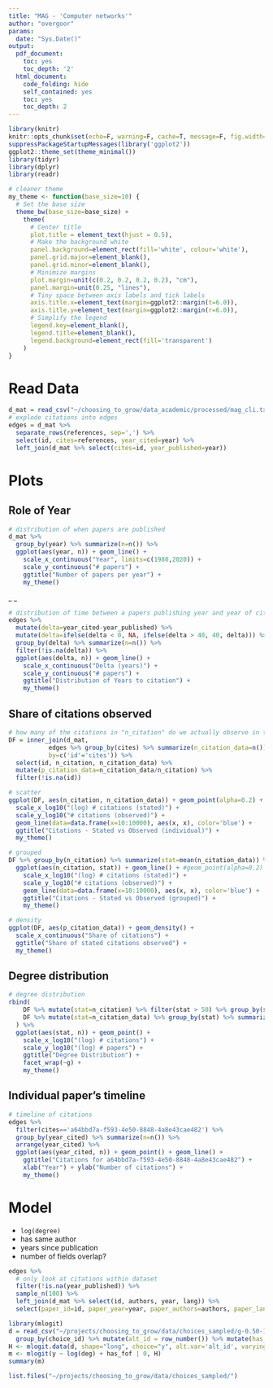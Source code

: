 ```yaml
---
title: "MAG - 'Computer networks'"
author: "overgoor"
params:
  date: "Sys.Date()"
output:
  pdf_document:
    toc: yes
    toc_depth: '2'
  html_document:
    code_folding: hide
    self_contained: yes
    toc: yes
    toc_depth: 2
---
```


```r
library(knitr)
knitr::opts_chunk$set(echo=F, warning=F, cache=T, message=F, fig.width=6, fig.height=3)
suppressPackageStartupMessages(library('ggplot2'))
ggplot2::theme_set(theme_minimal())
library(tidyr)
library(dplyr)
library(readr)
```

```r
# cleaner theme
my_theme <- function(base_size=10) {
  # Set the base size
  theme_bw(base_size=base_size) +
    theme(
      # Center title
      plot.title = element_text(hjust = 0.5),
      # Make the background white
      panel.background=element_rect(fill='white', colour='white'),
      panel.grid.major=element_blank(),
      panel.grid.minor=element_blank(),
      # Minimize margins
      plot.margin=unit(c(0.2, 0.2, 0.2, 0.2), "cm"),
      panel.margin=unit(0.25, "lines"),
      # Tiny space between axis labels and tick labels
      axis.title.x=element_text(margin=ggplot2::margin(t=6.0)),
      axis.title.y=element_text(margin=ggplot2::margin(r=6.0)),
      # Simplify the legend
      legend.key=element_blank(),
      legend.title=element_blank(),
      legend.background=element_rect(fill='transparent')
    )
}
```

# Read Data

```r
d_mat = read_csv("~/choosing_to_grow/data_academic/processed/mag_cli.txt", col_types='cccddcc')
# explode citations into edges
edges = d_mat %>%
  separate_rows(references, sep=',') %>%
  select(id, cites=references, year_cited=year) %>%
  left_join(d_mat %>% select(cites=id, year_published=year))
```

# Plots

## Role of Year

```r
# distribution of when papers are published
d_mat %>%
  group_by(year) %>% summarize(n=n()) %>%
  ggplot(aes(year, n)) + geom_line() +
    scale_x_continuous("Year", limits=c(1980,2020)) +
    scale_y_continuous("# papers") +
    ggtitle("Number of papers per year") +
    my_theme()
```

_ _ 

```r
# distribution of time between a papers publishing year and year of citation
edges %>%
  mutate(delta=year_cited-year_published) %>% 
  mutate(delta=ifelse(delta < 0, NA, ifelse(delta > 40, 40, delta))) %>%
  group_by(delta) %>% summarize(n=n()) %>%
  filter(!is.na(delta)) %>%
  ggplot(aes(delta, n)) + geom_line() +
    scale_x_continuous("Delta (years)") +
    scale_y_continuous("# papers") +
    ggtitle("Distribution of Years to citation") +
    my_theme()
```

## Share of citations observed

```r
# how many of the citations in "n_citation" do we actually observe in the data?
DF = inner_join(d_mat,
           edges %>% group_by(cites) %>% summarize(n_citation_data=n()),
           by=c('id'='cites')) %>%
  select(id, n_citation, n_citation_data) %>%
  mutate(p_citation_data=n_citation_data/n_citation) %>%
  filter(!is.na(id))
```

```r
# scatter
ggplot(DF, aes(n_citation, n_citation_data)) + geom_point(alpha=0.2) +
  scale_x_log10("(log) # citations (stated)") +
  scale_y_log10("# citations (observed)") +
  geom_line(data=data.frame(x=10:10000), aes(x, x), color='blue') + 
  ggtitle("Citations - Stated vs Observed (individual)") +
  my_theme()
```

```r
# grouped
DF %>% group_by(n_citation) %>% summarize(stat=mean(n_citation_data)) %>%
  ggplot(aes(n_citation, stat)) + geom_line() + #geom_point(alpha=0.2) +
    scale_x_log10("(log) # citations (stated)") +
    scale_y_log10("# citations (observed)") +
    geom_line(data=data.frame(x=10:10000), aes(x, x), color='blue') + 
    ggtitle("Citations - Stated vs Observed (grouped)") +
    my_theme()
```

```r
# density
ggplot(DF, aes(p_citation_data)) + geom_density() +
  scale_x_continuous("Share of citations") +
  ggtitle("Share of stated citations observed") +
  my_theme()
```

## Degree distribution

```r
# degree distribution
rbind(
    DF %>% mutate(stat=n_citation) %>% filter(stat > 50) %>% group_by(stat) %>% summarize(n=n()) %>% mutate(g='Stated'),
    DF %>% mutate(stat=n_citation_data) %>% group_by(stat) %>% summarize(n=n()) %>% mutate(g='Observed')
  ) %>%
  ggplot(aes(stat, n)) + geom_point() + 
    scale_x_log10("(log) # citations") +
    scale_y_log10("(log) # papers") +
    ggtitle("Degree Distribution") +
    facet_wrap(~g) +
    my_theme()
```


## Individual paper's timeline

```r
# timeline of citations
edges %>% 
  filter(cites=='a64bbd7a-f593-4e50-8848-4a8e43cae482') %>%
  group_by(year_cited) %>% summarize(n=n()) %>%
  arrange(year_cited) %>%
  ggplot(aes(year_cited, n)) + geom_point() + geom_line() +
    ggtitle("Citations for a64bbd7a-f593-4e50-8848-4a8e43cae482") +
    xlab("Year") + ylab("Number of citations") +
    my_theme()
```


# Model

* `log(degree)`
* has same author
* years since publication
* number of fields overlap?


```r
edges %>%
  # only look at citations within dataset
  filter(!is.na(year_published)) %>%
  sample_n(100) %>%
  left_join(d_mat %>% select(id, authors, year, lang)) %>%
  select(paper_id=id, paper_year=year, paper_authors=authors, paper_lang=lang, choice_id=cites, choice_year=year_cited) 
```

```r
library(mlogit)
d = read_csv("~/projects/choosing_to_grow/data/choices_sampled/g-0.50-1.00-00.csv") %>%
  group_by(choice_id) %>% mutate(alt_id = row_number()) %>% mutate(has_fof=fof>0)
H <- mlogit.data(d, shape="long", choice="y", alt.var='alt_id', varying=c(3:4,6))
m <- mlogit(y ~ log(deg) + has_fof | 0, H)
summary(m)
```


```r
list.files("~/projects/choosing_to_grow/data/choices_sampled/")

```
